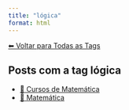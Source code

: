 ```yaml
---
title: "lógica"
format: html
---
```


[⬅ Voltar para Todas as Tags](../tags.qmd)

## Posts com a tag **lógica**

- [🧮 Cursos de Matemática](/posts/cursos/matematica/index.html)
- [🧮 Matemática](/posts/matematica/index.html)
